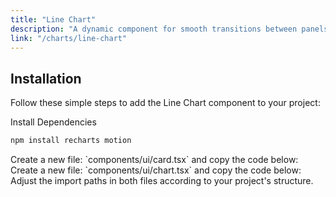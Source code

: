 ```yaml
---
title: "Line Chart"
description: "A dynamic component for smooth transitions between panels."
link: "/charts/line-chart"
---
```


<ComponentPreview name="line-chart-demo" />

## Installation

Follow these simple steps to add the Line Chart component to your project:

<Steps>

<Step>
Install Dependencies
</Step>

```bash
npm install recharts motion
```

<Step>
    Create a new file: `components/ui/card.tsx` and copy the code below:
</Step>

<CollapsibleSource name="card" />

<Step>
    Create a new file: `components/ui/chart.tsx` and copy the code below:
</Step>

<CollapsibleSource name="chart" />

<Step>
    Adjust the import paths in both files according to your project's structure.
</Step>

</Steps>
